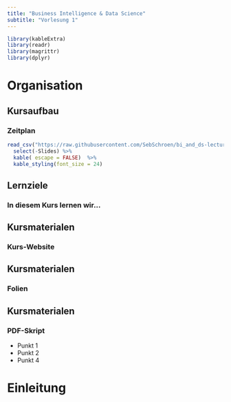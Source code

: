 ```yaml
---
title: "Business Intelligence & Data Science"
subtitle: "Vorlesung 1"
---
```


```r

library(kableExtra)
library(readr)
library(magrittr)
library(dplyr)
```



# Organisation 


## Kursaufbau
### Zeitplan

```r
read_csv("https://raw.githubusercontent.com/SebSchroen/bi_and_ds-lecture_notes/main/data/ablauf.csv?token=GHSAT0AAAAAACM257XVVEYBBDRA7AUOJWCEZNKWVYQ") %>% 
  select(-Slides) %>% 
  kable( escape = FALSE)  %>% 
  kable_styling(font_size = 24)
```

## Lernziele
### In diesem Kurs lernen wir...

## Kursmaterialen
### Kurs-Website

## Kursmaterialen
### Folien


## Kursmaterialen
### PDF-Skript



::: {.notes}
* Punkt 1
* Punkt 2
* Punkt 4
:::

# Einleitung